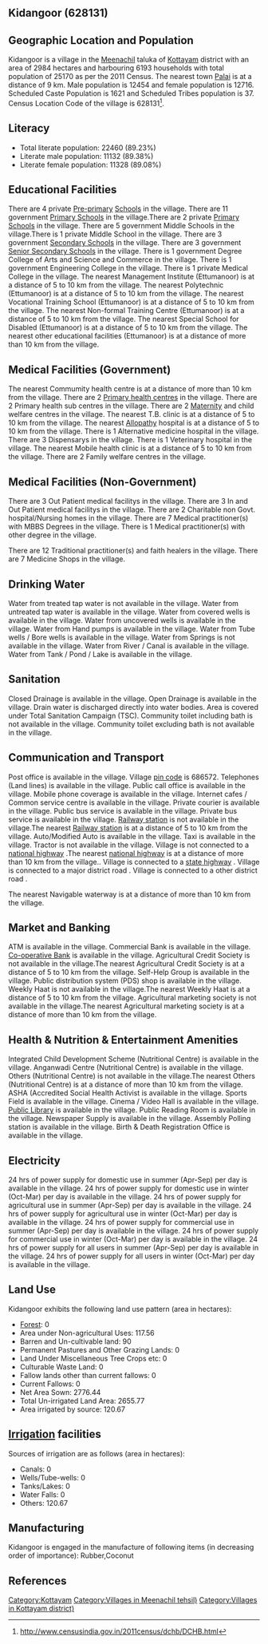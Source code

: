 {{Infobox settlement
| name=Kidangoor
| native_name=
| native_name_lang=
| other_name=
| nickname=
| settlement_type=Village
| image_skyline=
| image_alt=
| image_caption=
| pushpin_map=India Kerala
| pushpin_label_position=right
| pushpin_map_alt=
| pushpin_map_caption=Location in Kerala, India
| latd=
| latm=
| lats=
| latNS=
| longd=
| longm=
| longs=
| longEW=
| coordinates_display=inline,title
| subdivision_type=Country
| subdivision_name={{flag|India}}
| subdivision_type1=[[States and territories of India|State]]
| subdivision_name1=Kerala 
| subdivision_type2=[[List of districts of India|District]]
| subdivision_name2=Kottayam
| subdivision_type3=Tahsil
| subdivision_name3=Meenachil
| website=
| established_title=<!-- Established -->
| established_date=
| founder=
| named_for=
| government_type=
| governing_body=
| unit_pref=Metric=
| area_footnotes=
| area_rank=
| area_total_km2=29.84
| elevation_footnotes=
| elevation_m=
| population_total=25170
| population_as_of=2011
| population_rank=
| population_density_km2=843
| population_demonym=
| population_footnotes=
| demographics_type1=Languages
| demographics1_title1=Official
| demographics1_info1=[[Malayalam language|Malayalam]]
| timezone1=[[Indian Standard Time|IST]]
| utc_offset1==+5:30
| postal_code_type=[[Postal Index Number|PIN]]
| postal_code=686572
| area_code_type=Telephone code
| area_code=
| registration_plate=
| blank1_name_sec1=Nearest city
| blank1_info_sec1=[[Palai]]
| blank2_name_sec1=[[Human sex ratio|Sex ratio]]
| blank2_info_sec1=1021 [[male|♂]]/[[female|♀]]
| blank3_name_sec1=Literacy
| blank3_info_sec1=89.23%
| blank1_name_sec2=[[2011 Census of India|2011 census]] code
| blank1_info_sec2=628131
| footnotes=
}}

== Kidangoor (628131) ==

== Geographic Location and Population ==

Kidangoor is a village in the [[Meenachil]] taluka of [[Kottayam]] district with an area of 2984 hectares and harbouring 6193 households with total population of 25170 as per the 2011 Census. The nearest town [[Palai]] is at a distance of 9 km. Male population is 12454 and female population is 12716. Scheduled Caste Population is 1621 and Scheduled Tribes population is 37. Census Location Code of the village is 628131<ref>http://www.censusindia.gov.in/2011census/dchb/DCHB.html</ref>.


== Literacy ==  
* Total literate population: 22460 (89.23%)
* Literate male population: 11132 (89.38%)
* Literate female population: 11328 (89.08%)


== Educational Facilities ==  
There are 4 private [[Pre-primary]] [[School]]s in the village.
There are 11 government [[Primary School]]s in the village.There are 2 private [[Primary School]]s in the village.
There are 5 government Middle Schools in the village.There is 1 private Middle School in the village.
There are 3 government [[Secondary School]]s in the village.
There are 3 government [[Senior Secondary School]]s in the village.
There is 1 government Degree College of Arts and Science and Commerce in the village.
There is 1 government Engineering College in the village.
There is 1 private Medical College in the village.
The nearest Management Institute (Ettumanoor) is at a distance of 5 to 10 km from the village.
The nearest Polytechnic (Ettumanoor) is at a distance of 5 to 10 km from the village.
The nearest Vocational Training School (Ettumanoor) is at a distance of 5 to 10 km from the village.
The nearest Non-formal Training Centre (Ettumanoor) is at a distance of 5 to 10 km from the village.
The nearest Special School for Disabled (Ettumanoor) is at a distance of 5 to 10 km from the village.
The nearest other educational facilities (Ettumanoor) is at a distance of more than 10 km from the village.


== Medical Facilities (Government) ==
The nearest Commumity health centre is at a distance of more than 10 km from the village.
There are 2 [[Primary health centre]]s in the village.
There are 2 Primary health sub centres in the village.
There are 2 [[Maternity]] and child welfare centres in the village.
The nearest T.B. clinic is at a distance of 5 to 10 km from the village.
The nearest [[Allopathy]] hospital is at a distance of 5 to 10 km from the village.
There is 1 Alternative medicine hospital in the village.
There are 3 Dispensarys in the village.
There is 1 Veterinary hospital in the village.
The nearest Mobile health clinic is at a distance of 5 to 10 km from the village.
There are 2 Family welfare centres in the village.


== Medical Facilities (Non-Government) ==
There are 3 Out Patient medical facilitys in the village.
There are 3 In and Out Patient medical facilitys in the village.
There are 2 Charitable non Govt. hospital/Nursing homes in the village.
There are 7 Medical practitioner(s) with MBBS Degrees in the village.
There is 1 Medical practitioner(s) with other degree in the village.

There are 12 Traditional practitioner(s) and faith healers in the village.
There are 7 Medicine Shops in the village.



== Drinking Water ==
Water from treated tap water is not available in the village.
Water from untreated tap water is available in the village.
Water from covered wells is available in the village.
Water from uncovered wells is available in the village.
Water from Hand pumps is available in the village.
Water from Tube wells / Bore wells is available in the village.
Water from Springs is not available in the village.
Water from River / Canal is available in the village.
Water from Tank / Pond / Lake is available in the village.


== Sanitation ==
Closed Drainage is available in the village.
Open Drainage is available in the village.
Drain water is discharged directly into water bodies.
Area is covered under Total Sanitation Campaign (TSC).
Community toilet including bath is not available in the village.
Community toilet excluding bath is not available in the village.


== Communication and Transport ==
Post office is available in the village.
Village [[pin code]] is 686572.
Telephones (Land lines) is available in the village.
Public call office is available in the village.
Mobile phone coverage is available in the village.
Internet cafes / Common service centre is available in the village.
Private courier is available in the village.
Public bus service is available in the village.
Private bus service is available in the village.
[[Railway station]] is not available in the village.The nearest [[Railway station]] is at a distance of 5 to 10 km from the village.
Auto/Modified Auto is available in the village.
Taxi is available in the village.
Tractor is not available in the village.
Village is not connected to a [[national highway]] .The nearest [[national highway]] is at a distance of more than 10 km from the village..
Village is connected to a [[state highway]]  .
Village is connected to a major district road    .
Village is connected to a other district road  .



The nearest Navigable waterway is at a distance of more than 10 km from the village.



== Market and Banking ==
ATM is available in the village.
Commercial Bank is available in the village.
[[Co-operative Bank]] is available in the village.
Agricultural Credit Society is not available in the village.The nearest Agricultural Credit Society is at a distance of 5 to 10 km from the village.
Self-Help Group is available in the village.
Public distribution system (PDS) shop is available in the village.
Weekly Haat is not available in the village.The nearest Weekly Haat is at a distance of 5 to 10 km from the village.
Agricultural marketing society is not available in the village.The nearest Agricultural marketing society is at a distance of more than 10 km from the village.


== Health & Nutrition & Entertainment Amenities ==
Integrated Child Development Scheme (Nutritional Centre) is available in the village.
Anganwadi Centre (Nutritional Centre) is available in the village.
Others (Nutritional Centre) is not available in the village.The nearest Others (Nutritional Centre) is at a distance of more than 10 km from the village.
ASHA (Accredited Social Health Activist is available in the village.
Sports Field is available in the village.
Cinema / Video Hall is available in the village.
[[Public Library]] is available in the village.
Public Reading Room is available in the village.
Newspaper Supply is available in the village.
Assembly Polling station is available in the village.
Birth & Death Registration Office is available in the village.


== Electricity ==
24 hrs of power supply for domestic use in summer (Apr-Sep) per day is available in the village.
24 hrs of power supply for domestic use in winter (Oct-Mar) per day is available in the village.
24 hrs of power supply for agricultural use in summer (Apr-Sep) per day is available in the village.
24 hrs of power supply for agricultural use in winter (Oct-Mar) per day is available in the village.
24 hrs of power supply for commercial use in summer (Apr-Sep) per day is available in the village.
24 hrs of power supply for commercial use in winter (Oct-Mar) per day is available in the village.
24 hrs of power supply for all users in summer (Apr-Sep) per day is available in the village.
24 hrs of power supply for all users in winter (Oct-Mar) per day is available in the village.


== Land Use ==
Kidangoor exhibits the following land use pattern (area in hectares):
* [[Forest]]: 0
* Area under Non-agricultural Uses: 117.56
* Barren and Un-cultivable land: 90
* Permanent Pastures and Other Grazing Lands: 0
* Land Under Miscellaneous Tree Crops etc: 0
* Culturable Waste Land: 0
* Fallow lands other than current fallows: 0
* Current Fallows: 0
* Net Area Sown: 2776.44
* Total Un-irrigated Land Area: 2655.77
* Area irrigated by source: 120.67


== [[Irrigation]] facilities ==
Sources of irrigation are as follows (area in hectares):
* Canals: 0
* Wells/Tube-wells: 0
* Tanks/Lakes: 0
* Water Falls: 0
* Others: 120.67


== Manufacturing ==
Kidangoor is engaged in the manufacture of following items (in decreasing order of importance): Rubber,Coconut


[[Category:Kottayam]]
[[Category:Villages in Meenachil tehsil)]]
[[Category:Villages in Kottayam district)]]


== References ==
{{Reflist}}


